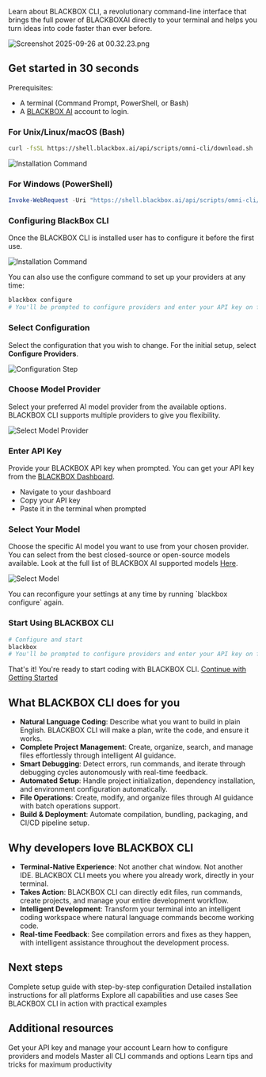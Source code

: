  Learn about BLACKBOX CLI, a revolutionary command-line interface that brings the full power of BLACKBOXAI directly to your terminal and helps you turn ideas into code faster than ever before.

 ![Screenshot 2025-09-26 at 00.32.23.png](/images/Screenshot2025-09-26at00.32.23.png)

## Get started in 30 seconds

Prerequisites:

* A terminal (Command Prompt, PowerShell, or Bash)
* A [BLACKBOX AI](https://www.blackbox.ai) account to login.

### For Unix/Linux/macOS (Bash)

```bash
curl -fsSL https://shell.blackbox.ai/api/scripts/omni-cli/download.sh | bash
```

![Installation Command](/images/blackbox-cli/blackbox_cli-install-command.png)

### For Windows (PowerShell)

```powershell
Invoke-WebRequest -Uri "https://shell.blackbox.ai/api/scripts/omni-cli/download.ps1" -OutFile "download.ps1"; .\download.ps1
```

### Configuring BlackBox CLI

Once the BLACKBOX CLI is installed user has to configure it before the first use. 

![Installation Command](/images/blackbox-cli/blackbox_cli-configure.png)

You can also use the configure command to set up your providers at any time:

```bash
blackbox configure
# You'll be prompted to configure providers and enter your API key on first use
```

### Select Configuration

Select the configuration that you wish to change. For the initial setup, select **Configure Providers**.

![Configuration Step](/images/blackbox-cli/blackbox_cli-configure-step.png)

### Choose Model Provider

Select your preferred AI model provider from the available options. BLACKBOX CLI supports multiple providers to give you flexibility.

![Select Model Provider](/images/blackbox-cli/blackbox_cli-select-model-provider.png)

### Enter API Key

Provide your BLACKBOX API key when prompted. You can get your API key from the [BLACKBOX Dashboard](https://www.blackbox.ai/dashboard).

- Navigate to your dashboard
- Copy your API key
- Paste it in the terminal when prompted

### Select Your Model

Choose the specific AI model you want to use from your chosen provider. You can select from the best closed-source or open-source models available. Look at the full list of BLACKBOX AI supported models [Here](/api-reference/models/chat-models#available-chat-models).

![Select Model](/images/blackbox-cli/blackbox_cli-select-model.png)

<Note>
  You can reconfigure your settings at any time by running `blackbox configure` again.
</Note>


### Start Using BLACKBOX CLI

```bash
# Configure and start
blackbox
# You'll be prompted to configure providers and enter your API key on first use
```


That's it! You're ready to start coding with BLACKBOX CLI. [Continue with Getting Started ](/features/blackbox-cli)

## What BLACKBOX CLI does for you

* **Natural Language Coding**: Describe what you want to build in plain English. BLACKBOX CLI will make a plan, write the code, and ensure it works.
* **Complete Project Management**: Create, organize, search, and manage files effortlessly through intelligent AI guidance.
* **Smart Debugging**: Detect errors, run commands, and iterate through debugging cycles autonomously with real-time feedback.
* **Automated Setup**: Handle project initialization, dependency installation, and environment configuration automatically.
* **File Operations**: Create, modify, and organize files through AI guidance with batch operations support.
* **Build & Deployment**: Automate compilation, bundling, packaging, and CI/CD pipeline setup.

## Why developers love BLACKBOX CLI

* **Terminal-Native Experience**: Not another chat window. Not another IDE. BLACKBOX CLI meets you where you already work, directly in your terminal.
* **Takes Action**: BLACKBOX CLI can directly edit files, run commands, create projects, and manage your entire development workflow.
* **Intelligent Development**: Transform your terminal into an intelligent coding workspace where natural language commands become working code.
* **Real-time Feedback**: See compilation errors and fixes as they happen, with intelligent assistance throughout the development process.

## Next steps

<CardGroup>
  <Card title="Getting Started" icon="rocket" href="/features/blackbox-cli/getting-started">
    Complete setup guide with step-by-step configuration
  </Card>
  
  <Card title="Installation Guide" icon="download" href="/features/blackbox-cli/getting-started#1-install-blackbox-cli">
    Detailed installation instructions for all platforms
  </Card>

  <Card title="Key Features" icon="star" href="/features/blackbox-cli/key-features">
    Explore all capabilities and use cases
  </Card>

  <Card title="Common Use Cases" icon="code" href="/features/blackbox-cli/common-use-cases">
    See BLACKBOX CLI in action with practical examples
  </Card>

</CardGroup>

## Additional resources

<CardGroup>
  <Card title="API Dashboard" icon="key" href="https://www.blackbox.ai/dashboard">
    Get your API key and manage your account
  </Card>

  <Card title="Configuration" icon="gear" href="/features/blackbox-cli/getting-started#2-configure-blackbox-cli">
    Learn how to configure providers and models
  </Card>

  <Card title="Essential Commands" icon="terminal" href="/features/blackbox-cli/getting-started#essential-commands">
    Master all CLI commands and options
  </Card>

  <Card title="Pro Tips" icon="lightbulb" href="/features/blackbox-cli/getting-started#pro-tips-for-beginners">
    Learn tips and tricks for maximum productivity
  </Card>
</CardGroup>
